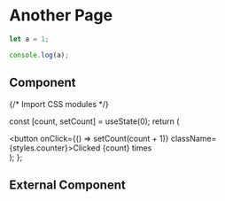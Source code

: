# Another Page

```js filename="demo.js" {3} copy
let a = 1;

console.log(a);
```

## Component


{/* Import CSS modules */}

  const [count, setCount] = useState(0);
  return (
    <div>
      <button onClick={() => setCount(count + 1)} className={styles.counter}>Clicked {count} times</button>
    </div>
  );
};

<Counter/>
<ObsidianCanvas/>

## External Component


<Counters />

